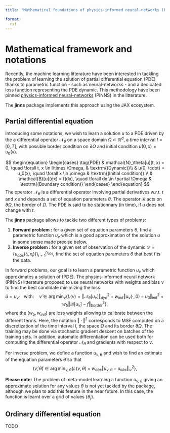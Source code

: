 ```yaml
---
title: "Mathematical foundations of physics-informed neural-networks (PINNs)"

format:
  rst
---
```


# Mathematical framework and notations
Recently, the machine learning litterature have been interested in tackling the problem of learning the solution of partial differential equation (PDE) thanks to parametric function - such as neural-networks - and a dedicated loss function representing the PDE dynamic. This methodology have been pinned [physics-informed neural-networks](https://maziarraissi.github.io/PINNs/) (PINNS) in the litterature.

The **jinns** package implements this approach using the JAX ecosystem.


## Partial differential equation


 Introducing some notations, we wish to learn a solution $u$ to a PDE driven by the a differential operator $\mathcal{N}_\theta$ on a space domain $\Omega \subset \mathbb{R}^d$, a time interval $I = [0, T]$, with possible border condition on $\partial \Omega$ and initial condition $u(0, x) = u_0(x)$.

$$
\begin{equation}
\begin{cases}
\tag{PDE}
& \mathcal{N}_\theta[u](t, x) = 0, \quad \forall  t, x \in I\times \Omega, & \textrm{(Dynamic)}\\
& u(0, \cdot) = u_0(x), \quad \forall x \in \omega & \textrm{(Initial condition)} \\
& \mathcal{B}[u](dx) = f(dx), \quad \forall dx \in \partial \Omega & \textrm{(Boundary condition)}
\end{cases}
\end{equation}
$$
The operator $\mathcal{N}_\theta$ is a differential operator involving partial derivatives w.r.t. $t$ and $x$ and depends a set of equation parameters $\theta$. The operator $\mathcal{B}$ acts on $\partial \Omega$, the border of $\Omega$. The PDE is said to be stationnary (in time), if $u$ does not change with $t$.


The **jinns** package allows to tackle two different types of problems:

 1. **Forward problem :** for a given set of equation parameters $\theta$, find a parametric function $u_\hat{\nu}$ which is a good approximation of the solution $u$ in some sense made precise below.
 2. **Inverse problem :** for a given set of observation of the dynamic $\mathcal{D} = \{ u_{obs}(t_i, x_i))\}_{i=1}^{n_{obs}}$, find the set of equation parameters $\theta$ that best fits the data.

In forward problems, our goal is to learn a parametric function $u_\nu$ which approximates a solution of (PDE). The physics-informed neural network (PINNS) litterature proposed to use neural networks with weights and bias $\nu$ to find the best candidate minimizing the loss
$$
\hat{u} = u_\hat{\nu}\quad \textrm{with:} \quad \hat{\nu} \in \arg \min_{\nu} \left\{ L(\nu) = \Vert  \mathcal{N}_\theta[u_\nu] \Vert^2_{dyn} + w_{init} \Vert u_{\nu}(\cdot, 0) - u_0 \Vert^2_{init} + w_b \Vert \mathcal{B}[u_{\nu}] - f \Vert^2_{border} \right\},
$$
where the $(w_b, w_{init})$ are loss weights allowing to calibrate between the different terms. Here, the notation $\Vert \cdot \Vert^2$ corresponds to MSE computed on a discretization of the time interval $I$, the space $\Omega$ and its border $\partial \Omega$. The training may be done via stochastic gradient descent on batches of the training sets. In addition, automatic differentiation can be used both for computing the differential operator $\mathcal{N}_\theta$ and gradients with respect to $\nu$.

For inverse problem, we define a function $u_{\nu, \theta}$ and wish to find an estimate of the equation parameters $\hat{\theta}$ so that
$$
(\hat{\nu}, \hat{\theta})  \in \arg \min_{\nu, \theta}  \left\{ L(\nu, \theta) + w_{obs} \Vert u_{\nu, \theta} - u_{obs}\Vert_{\mathcal{D}}^2 \right\},
$$

**Please note:** The problem of meta-model learning a function $u_{\nu, \theta}$ giving an approximate solution for any values $\theta$ is not yet tackled by the package, although we plan to add this feature in the near future. In this case, the function is learnt over a grid of values $\{\theta_j\}$.


## Ordinary differential equation
TODO
